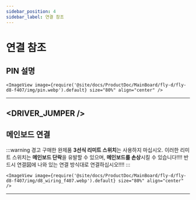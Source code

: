 ```yaml
---
sidebar_position: 4
sidebar_label: 연결 참조
---
```




# 연결 참조
## PIN 설명



    <ImageView image={require('@site/docs/ProductDoc/MainBoard/fly-d/fly-d8-f407/img/pin.webp').default} size="80%" align="center" />
---

<DRIVER_JUMPER />
---

## 메인보드 연결



:::warning 경고
구매한 완제품 **3선식 리미트 스위치**는 사용하지 마십시오. 이러한 리미트 스위치는 **메인보드 단락**을 유발할 수 있으며, **메인보드를 손상**시킬 수 있습니다!!!! 반드시 연결図에 나와 있는 연결 방식대로 연결하십시오!!!!
:::

    <ImageView image={require('@site/docs/ProductDoc/MainBoard/fly-d/fly-d8-f407/img/d8_wiring_f407.webp').default} size="80%" align="center" />
---
